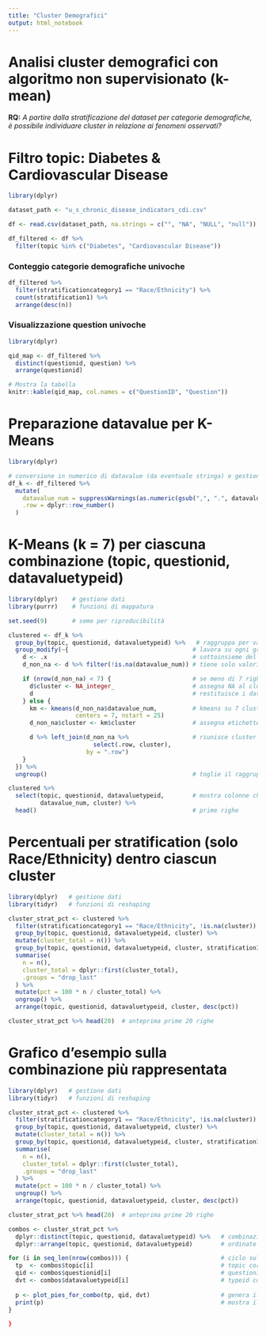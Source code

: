 ```yaml
---
title: "Cluster Demografici"
output: html_notebook
---
```


# Analisi cluster demografici con algoritmo non supervisionato (k-mean)

**RQ:** *A partire dalla stratificazione del dataset per categorie demografiche, è possibile individuare cluster in relazione ai fenomeni osservati?*

# Filtro topic: Diabetes & Cardiovascular Disease

```r
library(dplyr)

dataset_path <- "u_s_chronic_disease_indicators_cdi.csv"

df <- read.csv(dataset_path, na.strings = c("", "NA", "NULL", "null"))

df_filtered <- df %>%
  filter(topic %in% c("Diabetes", "Cardiovascular Disease"))

```

### Conteggio categorie demografiche univoche

```r
df_filtered %>%
  filter(stratificationcategory1 == "Race/Ethnicity") %>%
  count(stratification1) %>%
  arrange(desc(n))

```

### Visualizzazione question univoche

```r
library(dplyr)

qid_map <- df_filtered %>%
  distinct(questionid, question) %>%
  arrange(questionid)

# Mostra la tabella
knitr::kable(qid_map, col.names = c("QuestionID", "Question"))

```

# Preparazione datavalue per K-Means

```r
library(dplyr)

# conversione in numerico di datavalue (da eventuale stringa) e gestione virgole (da , a .)
df_k <- df_filtered %>%
  mutate(
    datavalue_num = suppressWarnings(as.numeric(gsub(",", ".", datavalue, fixed = TRUE))),
    .row = dplyr::row_number()
  )

```

# K-Means (k = 7) per ciascuna combinazione (topic, questionid, datavaluetypeid)

```r
library(dplyr)    # gestione dati
library(purrr)    # funzioni di mappatura

set.seed(9)       # seme per riproducibilità

clustered <- df_k %>%
  group_by(topic, questionid, datavaluetypeid) %>%   # raggruppa per variabili chiave
  group_modify(~{                                   # lavora su ogni gruppo
    d <- .x                                         # sottoinsieme del gruppo
    d_non_na <- d %>% filter(!is.na(datavalue_num)) # tiene solo valori non NA

    if (nrow(d_non_na) < 7) {                       # se meno di 7 righe
      d$cluster <- NA_integer_                      # assegna NA al cluster
      d                                             # restituisce i dati così
    } else {
      km <- kmeans(d_non_na$datavalue_num,          # kmeans su 7 cluster
                   centers = 7, nstart = 25)       
      d_non_na$cluster <- km$cluster                # assegna etichette cluster

      d %>% left_join(d_non_na %>%                  # riunisce cluster con dati
                        select(.row, cluster), 
                      by = ".row")
    }
  }) %>%
  ungroup()                                         # toglie il raggruppamento

clustered %>%
  select(topic, questionid, datavaluetypeid,        # mostra colonne chiave
         datavalue_num, cluster) %>%
  head()                                            # prime righe


```

# Percentuali per stratification (solo Race/Ethnicity) dentro ciascun cluster

```r
library(dplyr)   # gestione dati
library(tidyr)   # funzioni di reshaping

cluster_strat_pct <- clustered %>%
  filter(stratificationcategory1 == "Race/Ethnicity", !is.na(cluster)) %>% # tiene solo race/ethnicity e cluster validi
  group_by(topic, questionid, datavaluetypeid, cluster) %>%                # raggruppa per cluster e variabili base
  mutate(cluster_total = n()) %>%                                          # totale righe per cluster
  group_by(topic, questionid, datavaluetypeid, cluster, stratification1) %>% # aggiunge stratificazione
  summarise(
    n = n(),                                                               # conta righe per gruppo
    cluster_total = dplyr::first(cluster_total),                           # riporta totale cluster
    .groups = "drop_last"
  ) %>%
  mutate(pct = 100 * n / cluster_total) %>%                                # percentuale sul cluster
  ungroup() %>%                                                            # toglie il raggruppamento
  arrange(topic, questionid, datavaluetypeid, cluster, desc(pct))          # ordina in modo leggibile

cluster_strat_pct %>% head(20)  # anteprima prime 20 righe


```

# Grafico d’esempio sulla combinazione più rappresentata

```r
library(dplyr)   # gestione dati
library(tidyr)   # funzioni di reshaping

cluster_strat_pct <- clustered %>%
  filter(stratificationcategory1 == "Race/Ethnicity", !is.na(cluster)) %>% # tiene solo race/ethnicity e cluster validi
  group_by(topic, questionid, datavaluetypeid, cluster) %>%                # raggruppa per cluster e variabili base
  mutate(cluster_total = n()) %>%                                          # totale righe per cluster
  group_by(topic, questionid, datavaluetypeid, cluster, stratification1) %>% # aggiunge stratificazione
  summarise(
    n = n(),                                                               # conta righe per gruppo
    cluster_total = dplyr::first(cluster_total),                           # riporta totale cluster
    .groups = "drop_last"
  ) %>%
  mutate(pct = 100 * n / cluster_total) %>%                                # percentuale sul cluster
  ungroup() %>%                                                            # toglie il raggruppamento
  arrange(topic, questionid, datavaluetypeid, cluster, desc(pct))          # ordina in modo leggibile

cluster_strat_pct %>% head(20)  # anteprima prime 20 righe

```

```r
combos <- cluster_strat_pct %>%
  dplyr::distinct(topic, questionid, datavaluetypeid) %>%   # combinazioni uniche
  dplyr::arrange(topic, questionid, datavaluetypeid)        # ordinate

for (i in seq_len(nrow(combos))) {                          # ciclo sulle combinazioni
  tp  <- combos$topic[i]                                    # topic corrente
  qid <- combos$questionid[i]                               # questionid corrente
  dvt <- combos$datavaluetypeid[i]                          # typeid corrente
  
  p <- plot_pies_for_combo(tp, qid, dvt)                    # genera il grafico
  print(p)                                                  # mostra il grafico
}

}
```
